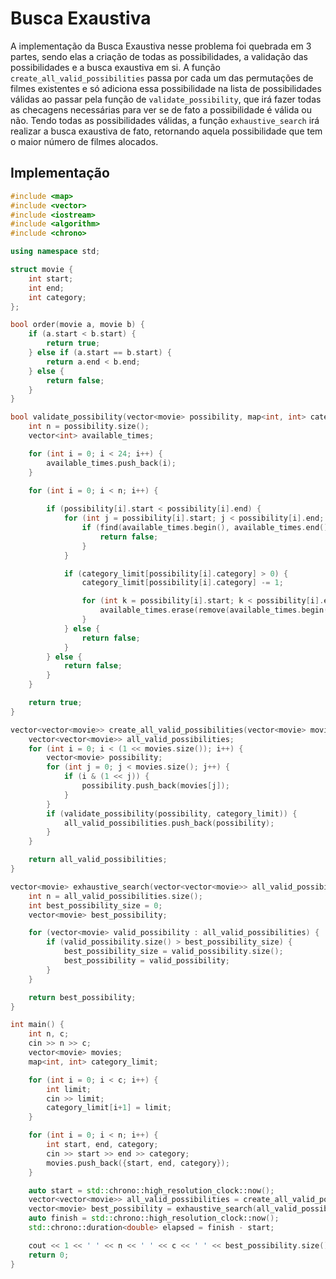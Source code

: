 # Busca Exaustiva 

A implementação da Busca Exaustiva nesse problema foi quebrada em 3 partes, sendo elas a criação de todas as possibilidades, a validação das possibilidades e a busca exaustiva em si. A função `create_all_valid_possibilities` passa por cada um das permutações de filmes existentes e só adiciona essa possibilidade na lista de possibilidades válidas ao passar pela função de `validate_possibility`, que irá fazer todas as checagens necessárias para ver se de fato a possibilidade é válida ou não. Tendo todas as possibilidades válidas, a função `exhaustive_search` irá realizar a busca exaustiva de fato, retornando aquela possibilidade que tem o maior número de filmes alocados.

## Implementação

```cpp
#include <map>
#include <vector>
#include <iostream>
#include <algorithm>
#include <chrono>

using namespace std;

struct movie {
    int start;
    int end;
    int category;
};

bool order(movie a, movie b) {
    if (a.start < b.start) {
        return true;
    } else if (a.start == b.start) {
        return a.end < b.end;
    } else {
        return false;
    }
}

bool validate_possibility(vector<movie> possibility, map<int, int> category_limit) {
    int n = possibility.size();
    vector<int> available_times;

    for (int i = 0; i < 24; i++) {
        available_times.push_back(i);
    }

    for (int i = 0; i < n; i++) {
        
        if (possibility[i].start < possibility[i].end) {
            for (int j = possibility[i].start; j < possibility[i].end; j++) {
                if (find(available_times.begin(), available_times.end(), j) == available_times.end()) {
                    return false;
                } 
            }

            if (category_limit[possibility[i].category] > 0) {
                category_limit[possibility[i].category] -= 1;

                for (int k = possibility[i].start; k < possibility[i].end; k++) {
                    available_times.erase(remove(available_times.begin(), available_times.end(), k), available_times.end());
                }
            } else {
                return false;
            }
        } else {
            return false;
        }
    }

    return true;
}

vector<vector<movie>> create_all_valid_possibilities(vector<movie> movies, map<int, int> category_limit) {
    vector<vector<movie>> all_valid_possibilities;
    for (int i = 0; i < (1 << movies.size()); i++) {
        vector<movie> possibility;
        for (int j = 0; j < movies.size(); j++) {
            if (i & (1 << j)) {
                possibility.push_back(movies[j]);
            }
        }
        if (validate_possibility(possibility, category_limit)) {
            all_valid_possibilities.push_back(possibility);
        }
    }

    return all_valid_possibilities;
}

vector<movie> exhaustive_search(vector<vector<movie>> all_valid_possibilities) {
    int n = all_valid_possibilities.size();
    int best_possibility_size = 0;
    vector<movie> best_possibility;

    for (vector<movie> valid_possibility : all_valid_possibilities) {
        if (valid_possibility.size() > best_possibility_size) {
            best_possibility_size = valid_possibility.size();
            best_possibility = valid_possibility;
        }
    }

    return best_possibility;
}

int main() {
    int n, c;
    cin >> n >> c; 
    vector<movie> movies;
    map<int, int> category_limit;

    for (int i = 0; i < c; i++) {
        int limit;
        cin >> limit;
        category_limit[i+1] = limit;
    }

    for (int i = 0; i < n; i++) {
        int start, end, category;
        cin >> start >> end >> category;
        movies.push_back({start, end, category});
    }

    auto start = std::chrono::high_resolution_clock::now();
    vector<vector<movie>> all_valid_possibilities = create_all_valid_possibilities(movies, category_limit);
    vector<movie> best_possibility = exhaustive_search(all_valid_possibilities);
    auto finish = std::chrono::high_resolution_clock::now();
    std::chrono::duration<double> elapsed = finish - start;

    cout << 1 << ' ' << n << ' ' << c << ' ' << best_possibility.size() << ' ' << elapsed.count() << endl;
    return 0;
}
```